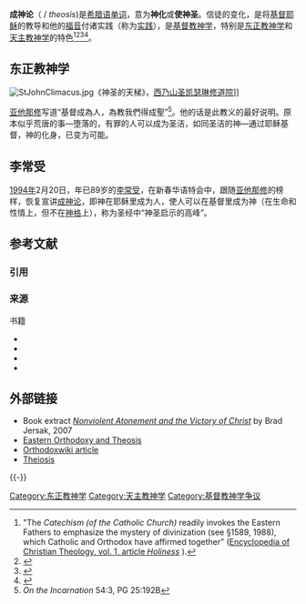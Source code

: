 {{东方基督教}}

'''成神论'''（{{lang-el|θέωσις}} / ''theosis'')是[[希腊语|希腊语]][[单词|单词]]，意为'''神化'''或'''使神圣'''。信徒的变化，是将[[基督|基督]][[耶稣|耶稣]]的教导和他的[[福音|福音]]付诸实践（称为[[Praxis_(Eastern_Orthodoxy)|实践]]），是[[基督教神学|基督教神学]]，特别是[[东正教神学|东正教神学]]和[[天主教神学|天主教神学]]的特色<ref>"The ''Catechism (of the Catholic Church)'' readily invokes the Eastern Fathers to emphasize the mystery of divinization (see §1589, 1988), which Catholic and Orthodox have affirmed together" ([http://books.google.com/books?id=nzTkg_A6CWkC&pg=PA715&dq=%22catholic+church%22+divinization&hl=en&ei=OkgeTOiqDMmVsQbWk7iDDg&sa=X&oi=book_result&ct=result&resnum=7&ved=0CEcQ6AEwBg#v=onepage&q=%22catholic%20church%22%20divinization&f=false Encyclopedia of Christian Theology, vol. 1, article ''Holiness''] {{Wayback|url=http://books.google.com/books?id=nzTkg_A6CWkC&pg=PA715&dq=%22catholic+church%22+divinization&hl=en&ei=OkgeTOiqDMmVsQbWk7iDDg&sa=X&oi=book_result&ct=result&resnum=7&ved=0CEcQ6AEwBg#v=onepage&q=%22catholic%20church%22%20divinization&f=false |date=20140621103051 }}).</ref><ref>{{Cite web |url=http://books.google.com/books?id=umB7LPLCP6QC&pg=PA122&dq=%22catholic+church%22+divinization&hl=en&ei=yVoeTI-2Ed3bsAa80MmfDg&sa=X&oi=book_result&ct=result&resnum=6&ved=0CEAQ6AEwBTge#v=onepage&q&f=false |title=Jennifer Ferrara, Patricia Sodano Ireland, ''The Catholic Mystique'' (Our Sunday Visitor 2000 ISBN 1-931709-91-2), p. 122 |access-date=2010-12-12 |archive-date=2014-01-11 |archive-url=https://web.archive.org/web/20140111162538/http://books.google.com/books?id=umB7LPLCP6QC&pg=PA122&dq=%22catholic+church%22+divinization&hl=en&ei=yVoeTI-2Ed3bsAa80MmfDg&sa=X&oi=book_result&ct=result&resnum=6&ved=0CEAQ6AEwBTge#v=onepage&q&f=false |dead-url=no }}</ref><ref>{{Cite web |url=http://books.google.com/books?id=DgtUoMqm594C&pg=PA259&dq=%22catholic+church%22+divinization&hl=en&ei=OkgeTOiqDMmVsQbWk7iDDg&sa=X&oi=book_result&ct=result&resnum=2&ved=0CC8Q6AEwAQ#v=onepage&q=%22catholic%20church%22%20divinization&f=false |title=Francis J. Caponi, ''Divinization in Roman Catholicism'' |access-date=2010-12-12 |archive-date=2014-06-21 |archive-url=https://web.archive.org/web/20140621184339/http://books.google.com/books?id=DgtUoMqm594C&pg=PA259&dq=%22catholic+church%22+divinization&hl=en&ei=OkgeTOiqDMmVsQbWk7iDDg&sa=X&oi=book_result&ct=result&resnum=2&ved=0CC8Q6AEwAQ#v=onepage&q=%22catholic%20church%22%20divinization&f=false |dead-url=no }}</ref><ref>{{Cite web |url=http://books.google.com/books?id=u2a87RuY2icC&pg=PA409&dq=%22catholic+church%22+divinization&hl=en&ei=OkgeTOiqDMmVsQbWk7iDDg&sa=X&oi=book_result&ct=result&resnum=5&ved=0CD0Q6AEwBA#v=onepage&q=%22catholic%20church%22%20divinization&f=false |title=Thomas Langan, ''The Catholic Tradition'' (University of Missouri Press 1998 ISBN 0-8262-1183-6), p. 409 |access-date=2010-12-12 |archive-date=2014-06-21 |archive-url=https://web.archive.org/web/20140621090656/http://books.google.com/books?id=u2a87RuY2icC&pg=PA409&dq=%22catholic+church%22+divinization&hl=en&ei=OkgeTOiqDMmVsQbWk7iDDg&sa=X&oi=book_result&ct=result&resnum=5&ved=0CD0Q6AEwBA#v=onepage&q=%22catholic%20church%22%20divinization&f=false |dead-url=no }}</ref>。

== 东正教神学 ==
[[File:StJohnClimacus.jpg|thumb]]《神圣的天梯》，[[西乃山|西乃山]][[圣凯瑟琳修道院|圣凯瑟琳修道院]]]]

[[亚他那修|亚他那修]]写道“基督成為人，為教我們得成聖”<ref>''On the Incarnation'' 54:3, PG 25:192B</ref>。他的话是此教义的最好说明。原本似乎荒唐的事—堕落的，有罪的人可以成为圣洁，如同圣洁的神—通过耶稣基督，神的化身，已变为可能。

==李常受==
[[1994年|1994年]]2月20日，年已89岁的[[李常受|李常受]]，在新春华语特会中，跟随[[亚他那修|亚他那修]]的榜样，恢复宣讲[[成神论|成神论]]，即神在耶稣里成为人，使人可以在基督里成为神（在生命和性情上，但不在[[神格|神格]]上），称为圣经中“神圣启示的高峰”。

== 参考文献 ==
=== 引用 ===
{{Reflist|30em}}

=== 来源 ===
{{refbegin}}
; 书籍
* {{cite book |last = Anstall |first = Kharalambos |authorlink = |title = "Juridical Justification Theology and a Statement of the Orthodox Teaching," ''[[Stricken_by_God?|Stricken by God?]]'' Nonviolent Identification and the Victory of Christ" |year= 2007 |publisher= Eerdmans |location= Grand Rapids, MI |ISBN =  }}
* {{cite book |last= Lossky |first= Vladimir |authorlink= Vladimir Lossky |coauthors= |title= The Mystical Theology of the Eastern Church |year= 1997 |publisher= St. Vladimir's Seminary Press |location= |ISBN = 978-0-913836-31-6 }}
* {{cite book |last= Gross |first= Jules |authorlink= |coauthors= |title= The Divinization of the Christian According to the Greek Fathers |year= 2003 |publisher= A & C Press |location= |ISBN = 978-0-7363-1600-2 }}
* {{cite book |last= |first= |authorlink= |title= Catechism of the Catholic Church |year = 1994 |publisher= Pauline Books & Media |location= |ISBN = 978-0-8198-1519-4 |page = 116 }}
{{refend}}

== 外部链接 ==
* Book extract ''[http://clarionjournal.typepad.com/clarion_journal_of_spirit/2007/07/stricken-by-god.html Nonviolent Atonement and the Victory of Christ] {{Wayback|url=http://clarionjournal.typepad.com/clarion_journal_of_spirit/2007/07/stricken-by-god.html |date=20110930075140 }}'' by Brad Jersak, 2007
* [http://www.orthodoxinfo.com/searchresults.aspx?kw=theosis Eastern Orthodoxy and Theosis] {{Wayback|url=http://www.orthodoxinfo.com/searchresults.aspx?kw=theosis |date=20080515100528 }}
* [http://www.orthodoxwiki.org/Theosis#.27.27Theosis.27.27_in_the_Christian_West Orthodoxwiki article] {{Wayback|url=http://www.orthodoxwiki.org/Theosis#.27.27Theosis.27.27_in_the_Christian_West |date=20101231150338 }}
* [http://www.kheper.net/topics/christianmysticism/theiosis.htm Theiosis] {{Wayback|url=http://www.kheper.net/topics/christianmysticism/theiosis.htm |date=20160304115800 }}

{{-}}
{{基督教神学}}

[[Category:东正教神学|Category:东正教神学]]
[[Category:天主教神学|Category:天主教神学]]
[[Category:基督教神学争议|Category:基督教神学争议]]